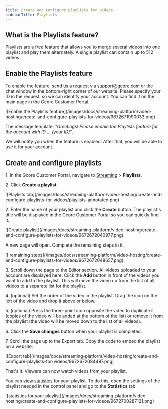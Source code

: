 ---
title: Create and configure playlists for videos
sidebarTitle: Playlists
---

## What is the Playlists feature?

Playlists are a free feature that allows you to merge several videos into one playlist and play them alternately. A single playlist can contain up to 512 videos.

## Enable the Playlists feature

To enable the feature, send us a request via [support@gcore.com](mailto:support@gcore.com) or the chat window in the bottom-right corner of our website. Please specify your ID in the request, so we can identify your account. You can find it on the main page in the Gcore Customer Portal.


<Frame>![Enable the Playlists feature](/images/docs/streaming-platform/video-hosting/create-and-configure-playlists-for-videos/9672671990033.png)</Frame>



The message template: _"Greetings! Please enable the Playlists feature for the account with ID … (your ID)"_.

We will notify you when the feature is enabled. After that, you will be able to use it for your account.

## Create and configure playlists

1\. In the Gcore Customer Portal, navigate to [Streaming](https://streaming.gcore.com/playlists/list) > **Playlists**.

2\. Click **Create a playlist**.


<Frame>![Playlists tab](/images/docs/streaming-platform/video-hosting/create-and-configure-playlists-for-videos/playlists-annotated.png)</Frame>



2\. Enter the name of your playlist and click the **Create** button. The playlist's title will be displayed in the Gcore Customer Portal so you can quickly find it.


<Frame>![Create  playlist](/images/docs/streaming-platform/video-hosting/create-and-configure-playlists-for-videos/9672672040977.png)</Frame>



A new page will open. Complete the remaining steps in it.


<Frame>![ remaining steps](/images/docs/streaming-platform/video-hosting/create-and-configure-playlists-for-videos/9672672048657.png)</Frame>



3\. Scroll down the page to the Editor section. All videos uploaded to your account are displayed here. Click the **Add** button in front of the videos you want to add to the playlist. This will move the video up from the list of all videos to a separate list for the playlist.

4\. (optional) Set the order of the video in the playlist. Drag the icon on the left of the video and drop it above or below.

5\. (optional) Press the three-point icon opposite the video to duplicate it (copies of the video will be added at the bottom of the list) or remove it from the playlist (the video will be moved down to the list of all videos).

6\. Click the **Save changes** button when your playlist is completed.

7\. Scroll the page up to the Export tab. Copy the code to embed the playlist on a website.


<Frame>![Export tab](/images/docs/streaming-platform/video-hosting/create-and-configure-playlists-for-videos/9672672084497.png)</Frame>



That's it. Viewers can now watch videos from your playlist.

You can [view statistics](/streaming-platform) for your playlist. To do this, open the settings of the playlist needed in the control panel and go to the **Statistics** tab.


<Frame>![statistics for your playlist](/images/docs/streaming-platform/video-hosting/create-and-configure-playlists-for-videos/9672700287121.png)</Frame>